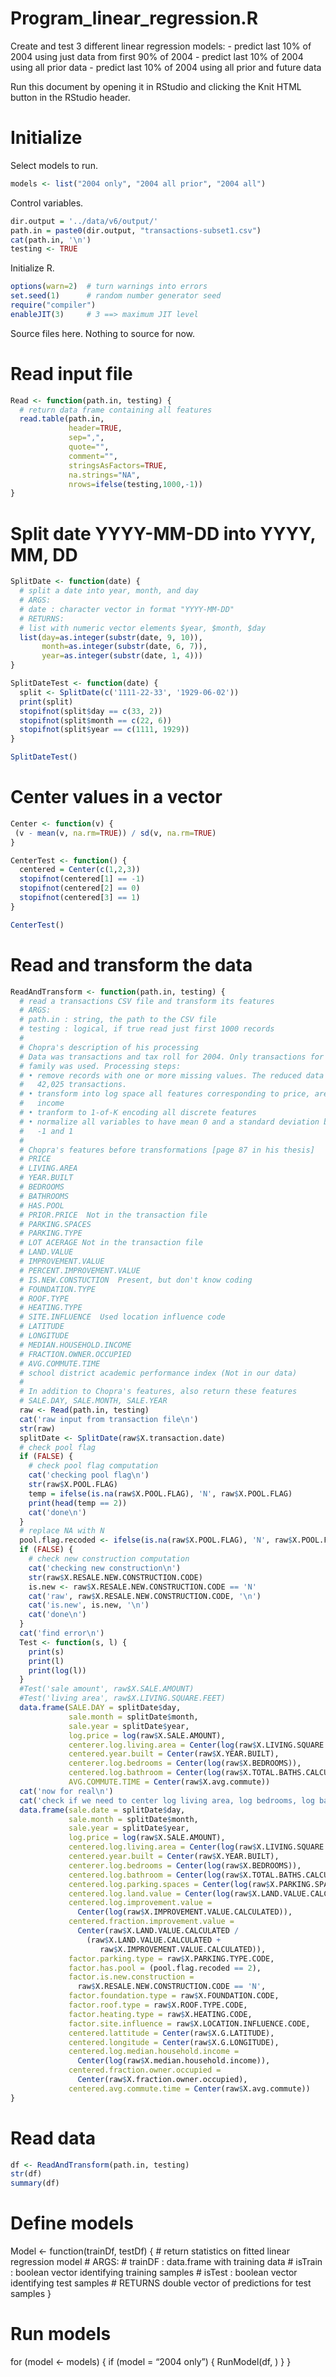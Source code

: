 Program_linear_regression.R
========================================================

Create and test 3 different linear regression models:
- predict last 10% of 2004 using just data from first 90% of 2004
- predict last 10% of 2004 using all prior data
- predict last 10% of 2004 using all prior and future data

Run this document by opening it in RStudio and clicking the Knit HTML button 
in the RStudio header.

# Initialize

Select models to run.

```r
models <- list("2004 only", "2004 all prior", "2004 all")
```

Control variables.

```r
dir.output = '../data/v6/output/'
path.in = paste0(dir.output, "transactions-subset1.csv")
cat(path.in, '\n')
testing <- TRUE
```

Initialize R.

```r
options(warn=2)  # turn warnings into errors
set.seed(1)      # random number generator seed
require("compiler")
enableJIT(3)     # 3 ==> maximum JIT level
```
Source files here. Nothing to source for now.

# Read input file
```r
Read <- function(path.in, testing) {
  # return data frame containing all features 
  read.table(path.in,
             header=TRUE,
             sep=",",
             quote="",
             comment="",
             stringsAsFactors=TRUE,
             na.strings="NA",
             nrows=ifelse(testing,1000,-1))
}
```
# Split date YYYY-MM-DD into YYYY, MM, DD
```r
SplitDate <- function(date) {
  # split a date into year, month, and day
  # ARGS:
  # date : character vector in format "YYYY-MM-DD"
  # RETURNS:
  # list with numeric vector elements $year, $month, $day
  list(day=as.integer(substr(date, 9, 10)), 
       month=as.integer(substr(date, 6, 7)), 
       year=as.integer(substr(date, 1, 4)))
}

SplitDateTest <- function(date) {
  split <- SplitDate(c('1111-22-33', '1929-06-02'))
  print(split)
  stopifnot(split$day == c(33, 2))
  stopifnot(split$month == c(22, 6))
  stopifnot(split$year == c(1111, 1929))
}

SplitDateTest()
```
# Center values in a vector
```r
Center <- function(v) {
 (v - mean(v, na.rm=TRUE)) / sd(v, na.rm=TRUE)
}

CenterTest <- function() {
  centered = Center(c(1,2,3))
  stopifnot(centered[1] == -1)
  stopifnot(centered[2] == 0)
  stopifnot(centered[3] == 1)
}

CenterTest()
```
# Read and transform the data
```r
ReadAndTransform <- function(path.in, testing) {
  # read a transactions CSV file and transform its features
  # ARGS:
  # path.in : string, the path to the CSV file
  # testing : logical, if true read just first 1000 records 
  #
  # Chopra's description of his processing
  # Data was transactions and tax roll for 2004. Only transactions for single 
  # family was used. Processing steps:
  # • remove records with one or more missing values. The reduced data set had
  #   42,025 transactions.
  # • transform into log space all features corresponding to price, area, and
  #   income
  # • tranform to 1-of-K encoding all discrete features
  # • normalize all variables to have mean 0 and a standard deviation between
  #   -1 and 1
  #
  # Chopra's features before transformations [page 87 in his thesis]
  # PRICE
  # LIVING.AREA
  # YEAR.BUILT
  # BEDROOMS
  # BATHROOMS
  # HAS.POOL
  # PRIOR.PRICE  Not in the transaction file
  # PARKING.SPACES
  # PARKING.TYPE
  # LOT ACERAGE Not in the transaction file
  # LAND.VALUE
  # IMPROVEMENT.VALUE
  # PERCENT.IMPROVEMENT.VALUE
  # IS.NEW.CONSTUCTION  Present, but don't know coding
  # FOUNDATION.TYPE
  # ROOF.TYPE
  # HEATING.TYPE
  # SITE.INFLUENCE  Used location influence code
  # LATITUDE
  # LONGITUDE
  # MEDIAN.HOUSEHOLD.INCOME
  # FRACTION.OWNER.OCCUPIED
  # AVG.COMMUTE.TIME
  # school district academic performance index (Not in our data)
  #
  # In addition to Chopra's features, also return these features
  # SALE.DAY, SALE.MONTH, SALE.YEAR
  raw <- Read(path.in, testing)
  cat('raw input from transaction file\n')
  str(raw)
  splitDate <- SplitDate(raw$X.transaction.date)
  # check pool flag
  if (FALSE) {
    # check pool flag computation
    cat('checking pool flag\n')
    str(raw$X.POOL.FLAG)
    temp = ifelse(is.na(raw$X.POOL.FLAG), 'N', raw$X.POOL.FLAG)
    print(head(temp == 2))
    cat('done\n')
  }
  # replace NA with N
  pool.flag.recoded <- ifelse(is.na(raw$X.POOL.FLAG), 'N', raw$X.POOL.FLAG)
  if (FALSE) {
    # check new construction computation
    cat('checking new construction\n')
    str(raw$X.RESALE.NEW.CONSTRUCTION.CODE)
    is.new <- raw$X.RESALE.NEW.CONSTRUCTION.CODE == 'N'
    cat('raw', raw$X.RESALE.NEW.CONSTRUCTION.CODE, '\n')
    cat('is.new', is.new, '\n')
    cat('done\n')
  }
  cat('find error\n')
  Test <- function(s, l) {
    print(s)
    print(l)
    print(log(l))
  }
  #Test('sale amount', raw$X.SALE.AMOUNT)
  #Test('living area', raw$X.LIVING.SQUARE.FEET)
  data.frame(SALE.DAY = splitDate$day,
             sale.month = splitDate$month,
             sale.year = splitDate$year,
             log.price = log(raw$X.SALE.AMOUNT),
             centerer.log.living.area = Center(log(raw$X.LIVING.SQUARE.FEET)),
             centered.year.built = Center(raw$X.YEAR.BUILT),
             centerer.log.bedrooms = Center(log(raw$X.BEDROOMS)),
             centered.log.bathroom = Center(log(raw$X.TOTAL.BATHS.CALCULATED)),
             AVG.COMMUTE.TIME = Center(raw$X.avg.commute))
  cat('now for real\n')
  cat('check if we need to center log living area, log bedrooms, log bathrooms\n')
  data.frame(sale.date = splitDate$day,
             sale.month = splitDate$month,
             sale.year = splitDate$year,
             log.price = log(raw$X.SALE.AMOUNT),
             centered.log.living.area = Center(log(raw$X.LIVING.SQUARE.FEET)),
             centered.year.built = Center(raw$X.YEAR.BUILT),
             centerer.log.bedrooms = Center(log(raw$X.BEDROOMS)),
             centered.log.bathroom = Center(log(raw$X.TOTAL.BATHS.CALCULATED)),
             centered.log.parking.spaces = Center(log(raw$X.PARKING.SPACES)),
             centered.log.land.value = Center(log(raw$X.LAND.VALUE.CALCULATED)),
             centered.log.improvement.value = 
               Center(log(raw$X.IMPROVEMENT.VALUE.CALCULATED)),
             centered.fraction.improvement.value = 
               Center(raw$X.LAND.VALUE.CALCULATED / 
                 (raw$X.LAND.VALUE.CALCULATED + 
                    raw$X.IMPROVEMENT.VALUE.CALCULATED)),
             factor.parking.type = raw$X.PARKING.TYPE.CODE,
             factor.has.pool = (pool.flag.recoded == 2),
             factor.is.new.construction = 
               raw$X.RESALE.NEW.CONSTRUCTION.CODE == 'N',
             factor.foundation.type = raw$X.FOUNDATION.CODE,
             factor.roof.type = raw$X.ROOF.TYPE.CODE,
             factor.heating.type = raw$X.HEATING.CODE,
             factor.site.influence = raw$X.LOCATION.INFLUENCE.CODE,
             centered.lattitude = Center(raw$X.G.LATITUDE),
             centered.longitude = Center(raw$X.G.LONGITUDE),
             centered.log.median.household.income = 
               Center(log(raw$X.median.household.income)),
             centered.fraction.owner.occupied = 
               Center(raw$X.fraction.owner.occupied),
             centered.avg.commute.time = Center(raw$X.avg.commute))
}
```
# Read data
```r
df <- ReadAndTransform(path.in, testing)
str(df)
summary(df)
```
# Define models

Model <- function(trainDf, testDf) {
  # return statistics on fitted linear regression model
  # ARGS:
  # trainDF : data.frame with training data
  # isTrain : boolean vector identifying training samples
  # isTest  : boolean vector identifying test samples
  # RETURNS double vector of predictions for test samples
}

# Run models

for (model <- models) {
  if (model = "2004 only") {
    RunModel(df, )
  }
}